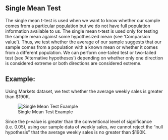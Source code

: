 
## Single Mean Test

The single mean t-test is used when we want to know whether our sample comes from a particular population but we do not have full population information available to us. The single mean t-test is used only for testing the sample mean against some hypothesized mean (see 'Comparsion value'). Thus, we test whether the average of our sample suggests that our sample comes from a population with a known mean or whether it comes from a different population. We can perform one-tailed test or two-tailed test (see 'Alternative hypotheses') depending on whether only one direction is considered extreme or both directions are considered extreme.


## Example:
Using Markets dataset, we test whether the average weekly sales is greater than $190K.

![Single Mean Test Example](figures/SingleMeanHelp.png)


Since the p-value is greater than the conventional level of significance (i.e. 0.05), using our sample data of weekly sales, we cannot reject the "null hypothesis" that the average weekly sales is no greater than $190K.